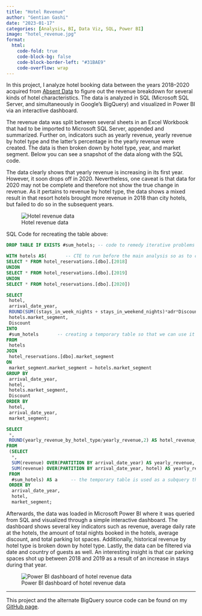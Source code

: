 ```yaml
---
title: "Hotel Revenue"
author: "Gentian Gashi"
date: "2023-01-17"
categories: [Analysis, BI, Data Viz, SQL, Power BI]
image: "hotel_revenue.jpg"
format:
  html:
    code-fold: true
    code-block-bg: false
    code-block-border-left: "#31BAE9"
    code-overflow: wrap
---
```


In this project, I analyze hotel booking data between the years 2018--2020 acquired from [Absent Data](https://absentdata.com/hotel_revenue_historical_full/) to figure out the revenue breakdown for several kinds of hotel characteristics. The data is analyzed in SQL (Microsoft SQL Server, and simultaneously in Google's BigQuery) and visualized in Power BI via an interactive dashboard.

The revenue data was split between several sheets in an Excel Workbook that had to be imported to Microsoft SQL Server, appended and summarized. Further on, indicators such as yearly revenue, yearly revenue by hotel type and the latter's percentage in the yearly revenue were created. The data is then broken down by hotel type, year, and market segment. Below you can see a snapshot of the data along with the SQL code.

The data clearly shows that yearly revenue is increasing in its first year. However, it soon drops off in 2020. Nevertheless, one caveat is that data for 2020 may not be complete and therefore not show the true change in revenue. As it pertains to revenue by hotel type, the data shows a mixed result in that resort hotels brought more revenue in 2018 than city hotels, but failed to do so in the subsequent years.

![Hotel revenue data](hotel_data.jpg)

SQL Code for recreating the table above:

``` sql
DROP TABLE IF EXISTS #sum_hotels; -- code to remedy iterative problems with temporary tables

WITH hotels AS(       -- CTE to run before the main analysis so as to combine all the yearly tables
SELECT * FROM hotel_reservations.[dbo].[2018]
UNION
SELECT * FROM hotel_reservations.[dbo].[2019]
UNION
SELECT * FROM hotel_reservations.[dbo].[2020])

SELECT         
 hotel,
 arrival_date_year,
 ROUND(SUM((stays_in_week_nights + stays_in_weekend_nights)*adr*Discount),2) AS revenue,
 hotels.market_segment,
 Discount
INTO 
 #sum_hotels       -- creating a temporary table so that we can use it later on for creating more variables inside of it
FROM 
 hotels
JOIN 
 hotel_reservations.[dbo].market_segment
ON
 market_segment.market_segment = hotels.market_segment
GROUP BY
 arrival_date_year, 
 hotel, 
 hotels.market_segment,
 Discount
ORDER BY
 hotel,
 arrival_date_year,
 market_segment;

SELECT 
 *, 
 ROUND(yearly_revenue_by_hotel_type/yearly_revenue,2) AS hotel_revenue_share
FROM
 (SELECT 
  *,
  SUM(revenue) OVER(PARTITION BY arrival_date_year) AS yearly_revenue,
  SUM(revenue) OVER(PARTITION BY arrival_date_year, hotel) AS yearly_revenue_by_hotel_type
 FROM 
  #sum_hotels) AS a     -- the temporary table is used as a subquery that contains window variables that will be used to calculate indicators in the main query
 ORDER BY 
  arrival_date_year,
  hotel,
  market_segment;
```

Afterwards, the data was loaded in Microsoft Power BI where it was queried from SQL and visualized through a simple interactive dashboard. The dashboard shows several key indicators such as revenue, average daily rate at the hotels, the amount of total nights booked in the hotels, average discount, and total parking lot spaces. Additionally, historical revenue by hotel type is broken down by hotel type. Lastly, the data can be filtered via date and country of guests as well. An interesting insight is that car parking spaces shot up between 2018 and 2019 as a result of an increase in stays during that year.

![Power BI dashboard of hotel revenue data](hotel_revenue.jpg)

------------------------------------------------------------------------

This project and the alternate BigQuery source code can be found on my [GitHub page](https://github.com/gentiang/hotel_reservations).